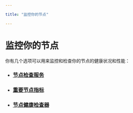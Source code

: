 ```yaml
---

title: "监控你的节点"

---
```


# 监控你的节点

你有几个选项可以用来监控和检查你的节点的健康状况和性能：

- ### [节点检查服务](measure/node-inspection-service.mdx)
- ### [重要节点指标](measure/important-metrics.mdx)
- ### [节点健康检查器](measure/node-health-checker.mdx)
